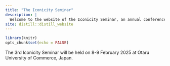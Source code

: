 ```yaml
---
title: "The Iconicity Seminar"
description: |
  Welcome to the website of the Iconicity Seminar, an annual conference dedicated to linguistic iconicity.
site: distill::distill_website
---
```


```r
library(knitr)
opts_chunk$set(echo = FALSE)
```

The 3rd Iconicity Seminar will be held on 8-9 February 2025 at Otaru University of Commerce, Japan.
